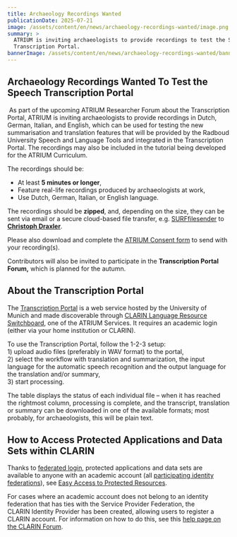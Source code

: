 ```yaml
---
title: Archaeology Recordings Wanted
publicationDate: 2025-07-21
image: /assets/content/en/news/archaeology-recordings-wanted/image.png
summary: >
  ATRIUM is inviting archaeologists to provide recordings to test the Speech
  Transcription Portal. 
bannerImage: /assets/content/en/news/archaeology-recordings-wanted/bannerImage.jpg
---
```

## **Archaeology Recordings Wanted To Test the Speech Transcription Portal**

 As part of the upcoming ATRIUM Researcher Forum about the Transcription Portal, ATRIUM is inviting archaeologists to provide recordings in Dutch, German, Italian, and English, which can be used for testing the new summarisation and translation features that will be provided by the Radboud University Speech and Language Tools and integrated in the Transcription Portal. The recordings may also be included in the tutorial being developed for the ATRIUM Curriculum.

The recordings should be:

* At least **5 minutes or longer**,
* Feature real-life recordings produced by archaeologists at work, 
* Use Dutch, German, Italian, or English language.

The recordings should be **zipped**, and, depending on the size, they can be sent via email or a secure cloud-based file transfer, e.g. [SURFfilesender](https://www.surf.nl/en/services/storage-data-management/surffilesender) to [**Christoph Draxler**](mailto:draxler@phonetik.uni-muenchen.de). 

Please also download and complete the [ATRIUM Consent form](https://docs.google.com/document/d/1r9w3ez5Dbbl_5Ck9PD1uPtfKOBYN2zTF/edit) to send with your recording(s). 

Contributors will also be invited to participate in the **Transcription Portal Forum,** which is planned for the autumn.

<Figure src="/assets/content/en/news/archaeology-recordings-wanted/screenshot-2025-07-24-at-14.45.24.png" alt="5 archaeologists are digging at a site. " alignment="stretch">

</Figure>

## **About the Transcription Portal**

The [Transcription Portal](https://speechandtech.eu/transcription-portal) is a web service hosted by the University of Munich and made discoverable through [CLARIN Language Resource Switchboard](https://switchboard.clarin.eu/), one of the ATRIUM Services. It requires an academic login (either via your home institution or CLARIN).  

To use the Transcription Portal, follow the 1-2-3 setup: \
1\) upload audio files (preferably in WAV format) to the portal, \
2\) select the workflow with translation and summarization, the input language for the automatic speech recognition and the output language for the translation and/or summary, \
3\) start processing. 

The table displays the status of each individual file – when it has reached the rightmost column, processing is complete, and the transcript, translation or summary can be downloaded in one of the available formats; most probably, for archaeologists, this will be plain text.

## **How to Access Protected Applications and Data Sets within CLARIN**

Thanks to [federated login](https://www.clarin.eu/content/federated-identity), protected applications and data sets are available to anyone with an academic account (all [participating identity federations](https://www.clarin.eu/content/service-provider-federation)), see [Easy Access to Protected Resources](https://www.clarin.eu/content/easy-access-protected-resources).

For cases where an academic account does not belong to an identity federation that has ties with the Service Provider Federation, the CLARIN Identity Provider has been created, allowing users to register a CLARIN account. For information on how to do this, see this [help page on the CLARIN Forum](https://forum.clarin.eu/t/how-can-i-register-a-clarin-account/274).
